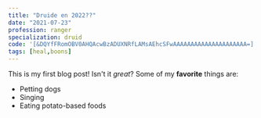 ```yaml
---
title: "Druide en 2022??"
date: "2021-07-23"
profession: ranger
specialization: druid
code: '[&DQYfFRomOBV0AHQAcwBzADUXNRfLAMsAEhcSFwAAAAAAAAAAAAAAAAAAAAA=]'
tags: [heal,boons]
---
```

This is my first blog post! Isn't it *great*?
Some of my **favorite** things are:
* Petting dogs
* Singing
* Eating potato-based foods